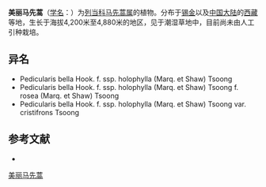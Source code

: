 {{Speciesbox
| name = 美丽马先蒿
| status = 
| status_system = 
| image =
| genus = Pedicularis
| species = bella
| authority = Hk. f.
| subdivision_ranks =[[亚种|亚种]]
| subdivision =
* 美丽马先蒿 ''P. b.'' subsp. ''bella''
* [[美丽马先蒿全叶亚种全叶变种全叶变型|美丽马先蒿全叶亚种全叶变种全叶变型]] ''P. b.'' var. ''holophylla''
* [[美丽马先蒿全叶亚种全叶变种绯色变型|美丽马先蒿全叶亚种全叶变种绯色变型]] ''P. b.'' var. ''holophylla''
* [[美丽马先蒿全叶亚种冠额变种|美丽马先蒿全叶亚种冠额变种]] ''P. b.'' var. ''cristifrons''
}}

'''美丽马先蒿'''（[[学名|学名]]：{{lang|la|''Pedicularis bella''}}）为[[列当科|列当科]][[马先蒿属|马先蒿属]]的植物。分布于[[锡金|锡金]]以及[[中国大陆|中国大陆]]的[[西藏|西藏]]等地，生长于海拔4,200米至4,880米的地区，见于潮湿草地中，目前尚未由人工引种栽培。

== 异名 ==
* Pedicularis bella Hook. f. ssp. holophylla (Marq. et Shaw) Tsoong
* Pedicularis bella Hook. f. ssp. holophylla (Marq. et Shaw) Tsoong f. rosea (Marq. et Shaw) Tsoong
* Pedicularis bella Hook. f. ssp. holophylla (Marq. et Shaw) Tsoong var. cristifrons Tsoong

== 参考文献 ==
<div class="references-small">
* {{cite web| url =http://www.bioinfo.cn/db05/KmzwSpecies.php?action=view&id=21252| title =美丽马先蒿（亚种）| work =《中国高等植物数据库全库》| publisher =中国科学院微生物研究所| author =昆明植物研究所| accessdate =2009-02-25| deadurl =yes| archiveurl =https://web.archive.org/web/20160305022334/http://www.bioinfo.cn/db05/KmzwSpecies.php?action=view&id=21252| archivedate =2016-03-05}}
</div>
{{Taxonbar|from=Q15231066}}

[[Category:马先蒿属|美丽马先蒿]]


{{植物小作品}}